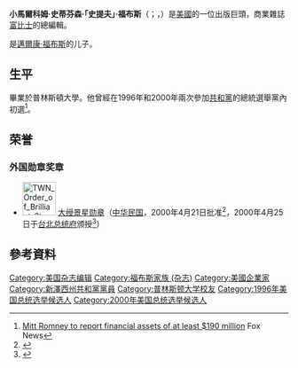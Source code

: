{{Infobox person
|name        = 史提夫·福布斯<br/>Steve Forbes
|birthname   = Malcolm Stevenson Forbes Jr.
|image       = Steve Forbes by Gage Skidmore.jpg
|caption     = 2016年的福布斯
|birth_date  = {{Birth date and age|1947|7|18|mf=y}}
|birth_place = {{USA}}[[新澤西州|新澤西州]][[莫里斯敦_(新澤西州)|莫里斯敦]]
|occupation  = [[出版商|出版商]]
|alma mater  = [[普林斯頓大學|普林斯頓大學]]（[[文学士|A.B.]]）
|party       = [[共和黨_(美國)|共和黨]]
|spouse      = 莎賓娜·貝克曼（Sabina Beekman，1971－）
|children    = 5
|networth    = {{increase}} $4.3億美元（2017）
}}
{{noteTA
|1 = zh:福布斯; zh-hans:福布斯; zh-hant:富比士; zh-tw:富比士; zh-hk:福布斯; zh-mo:福布斯;
}}
'''小馬爾科姆·史蒂芬森·「史提夫」·福布斯'''（{{lang-en|'''Malcolm Stevenson''' "'''Steve'''" '''Forbes, Jr.'''}}；{{IPAc-en|f|ɔr|b|z}}，{{bd|1947年|7月18日}}）是[[美國|美國]]的一位出版巨頭，商業雜誌[[富比士|富比士]]的總編輯。

是[[邁爾康·福布斯|邁爾康·福布斯]]的儿子。

==生平==
畢業於普林斯頓大學。他曾經在1996年和2000年兩次參加[[共和黨_(美國)|共和黨]]的總統選舉黨內初選<ref name="wealth">[http://www.foxnews.com/story/0,2933,271678,00.html Mitt Romney to report financial assets of at least $190 million] {{Wayback|url=http://www.foxnews.com/story/0,2933,271678,00.html |date=20070514040030 }} Fox News</ref>。

==荣誉==
===外国勋章奖章===
* [[File:TWN_Order_of_Brilliant_Star_2Class_BAR.svg|60px]] [[景星勋章|大绶景星勋章]]（[[中华民国|中华民国]]，2000年4月21日批准<ref>{{cite journal |title=總統令（華總二榮字第8900042630號） |url=https://twinfo.ncl.edu.tw/tiqry/hypage.cgi?HYPAGE=search/merge_pdf.hpg&dtd_id=12&type=g&sysid=H0000188&jid=79007133&vol=89050300&page=%E9%A0%815-6 |journal=總統府公報 |publisher=總統府 |volume=第6337號 |date=2000-05-03 |page=5页 |access-date=2021-09-14 |archive-date=2021-09-14 |archive-url=https://web.archive.org/web/20210914072529/https://twinfo.ncl.edu.tw/tiqry/hypage.cgi?HYPAGE=search%2Fmerge_pdf.hpg&dtd_id=12&type=g&sysid=H0000188&jid=79007133&vol=89050300&page=%E9%A0%815-6 |dead-url=no }}</ref>，2000年4月25日于[[台北市|台北]][[总统府_(台湾)|总统府]]颁授<ref>{{cite journal |title=總統頒授美國富比士雜誌發行人富比士先生勳章典禮 |url=https://twinfo.ncl.edu.tw/tiqry/hypage.cgi?HYPAGE=search/merge_pdf.hpg&dtd_id=12&type=g&sysid=H0000191&jid=79007133&vol=89050300&page=%E9%A0%817 |journal=總統府公報 |publisher=總統府 |volume=第6337號 |date=2000-05-03 |page=7页 |access-date=2021-09-14 |archive-date=2021-09-14 |archive-url=https://web.archive.org/web/20210914072526/https://twinfo.ncl.edu.tw/tiqry/hypage.cgi?HYPAGE=search%2Fmerge_pdf.hpg&dtd_id=12&type=g&sysid=H0000191&jid=79007133&vol=89050300&page=%E9%A0%817 |dead-url=no }}</ref>）

==參考資料==
{{Reflist}}

{{Authority control}}

{{DEFAULTSORT:Forbes, Steve}}
[[Category:美国杂志编辑|Category:美国杂志编辑]]
[[Category:福布斯家族_(杂志)|Category:福布斯家族 (杂志)]]
[[Category:美國企業家|Category:美國企業家]]
[[Category:新澤西州共和黨黨員|Category:新澤西州共和黨黨員]]
[[Category:普林斯顿大学校友|Category:普林斯顿大学校友]]
[[Category:1996年美国总统选举候选人|Category:1996年美国总统选举候选人]]
[[Category:2000年美国总统选举候选人|Category:2000年美国总统选举候选人]]